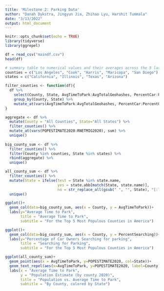 ---
title: 'Milestone 2: Parking Data'
author: "Danah Dykstra, Jingyun Jia, Zhihao Lyu, Harshit Tummala"
date: "3/13/2022"
output: html_document
---

```{r setup, include=FALSE}
knitr::opts_chunk$set(echo = TRUE)
library(tidyverse)
library(ggrepel)
```

```{r}
df = read_csv("maindf.csv")
head(df)
```

```{r}
# summary table to numerical values and their averages across the 5 largest counties
counties = c("Los Angeles", "Cook", "Harris", "Maricopa", "San Diego")
states = c("California", "Illinois", "Texas", "Arizona")

filter_counties <- function(df){
  df %>% 
    select(County, State, AvgTimeToPark:AvgTotalGeohashes, PercentCar:PercentOther, POPESTIMATE2020:RNETMIG2020) %>% 
    group_by(County, State) %>%
    mutate_at(vars(AvgTimeToPark:AvgTotalGeohashes, PercentCar:PercentOther), mean)
}

aggregate <- df %>%
  mutate(County = "All Counties", State="All States") %>%
  filter_counties() %>% 
  mutate_at(vars(POPESTIMATE2020:RNETMIG2020), sum) %>% 
  unique()
  
big_county_sum <- df %>%
  filter_counties() %>% 
  filter(County %in% counties, State %in% states) %>%
  rbind(aggregate) %>% 
  unique()

all_county_sum <- df %>% 
  filter_counties() %>% 
  mutate(State = ifelse(test = State %in% state.name, 
                        yes = state.abb[match(State, state.name)], 
                        no = str_replace_all(gsub(" ", "", State), "[:lower:]+", ""))) %>% 
  unique()

```


```{r}
ggplot()+
  geom_col(data=big_county_sum, aes(x = County, y = AvgTimeToPark))+
  labs(y="Average Time to Park",
       title = "Average Time to Park",
       subtitle = "For the Top 5 Most Populous Counties in America")

ggplot()+
  geom_col(data=big_county_sum, aes(x = County, y = PercentSearching))+
  labs(y="Percentage of Car Owners Searching for parking",
       title = "Searching for Parking",
       subtitle = "For the Top 5 Most Populous Counties in America")

ggplot(all_county_sum)+
  geom_point(aes(x = AvgTimeToPark, y=POPESTIMATE2020, col=State))+
  geom_text_repel(aes(x=AvgTimeToPark, y=POPESTIMATE2020, label=County))+
  labs(x = "Average Time to Park",
       y = "Population Estimate (by county 2020)",
       title = "Population vs. Average Time to Park",
       subtitle = "By County, colored by State")
```
